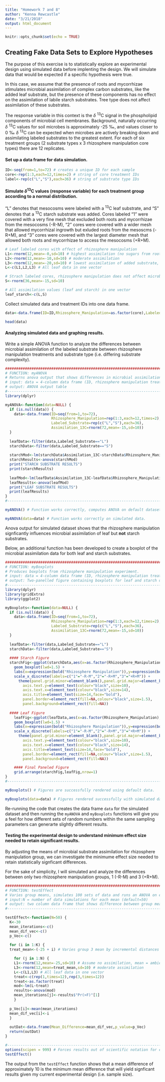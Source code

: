 ```yaml
---
title: "Homework 7 and 8"
author: "Kenna Rewcastle"
date: "3/21/2018"
output: html_document
---
```


```r
knitr::opts_chunk$set(echo = TRUE)
```

## Creating Fake Data Sets to Explore Hypotheses

The purpose of this exercise is to statistically explore an experimental design using simulated data before implenting the design. We will simulate data that would be expected if a specific hypothesis were true. 

In this case, we assume that the presence of roots and mycorrhizae stimulates microbial assimilation of complex carbon substrates, like the added leaf substrate, but the presence of these components has no effect on the assimilation of labile starch substrates. Tree type does not affect assimilation of these substrates.

The response variable in this context is the $\delta$ ^13^C signal in the phospholipid components of microbial cell membranes. Background, naturally occurring $\delta$ ^13^C values for soil microbes is approximately -25 &permil;, and values closer to 0 &permil; $\delta$ ^13^C can be expected when microbes are actively breaking down and assimilating labeled substrates to the greatest extent. For each of six treatment groups (2 substrate types x 3 rhizosphere manipulation core types) there are 12 replicates.


#### Set up a data frame for data simulation.

```r
ID<-seq(from=1,to=72) # creates a unique ID for each sample
core<-rep(1:3,each=12,times=2) # string of core treatment IDs
label<-rep(c("L","S"),each=36) # string of substrate type IDs
```


#### Simulate $\delta$^13^C values (response variable) for each treatment group according to a normal distribution.

"L" denotes that mesocosms were labeled with a ^13^C leaf substrate, and "S" denotes that a ^13^C starch substrate was added. Cores labeled "1" were covered with a very fine mesh that excluded both roots and mycorrhizae from the mesocosms (-R-M), "2" cores were covered with a wider mesh that allowed mycorrhizal ingrowth but exluded roots from the mesoscms (-R+M), and "3" cores were covered with the largest diameter mesh that allowed both roots and mycorrhizae to access the mesocosms (+R+M).

```r
# Leaf labeled cores with effect of rhizosphere manipulation
L1<-rnorm(12,mean=-0,sd=10) # highest assimilation (no sugars from roots to eat, microbes are resorting to complex leaf material)
L2<-rnorm(12,mean=-10,sd=10) # moderate assimilation
L3<-rnorm(12,mean=-20,sd=10) # lowest assimilation of added substrate, mean is close to background levels
L<-c(L1,L2,L3) # All leaf data in one vector

# Strach labeled cores, rhizosphere manipulation does not affect microbial assimilation of substrate
S<-rnorm(36,mean=-15,sd=10)

# All assimilation values (leaf and starch) in one vector
leaf_starch<-c(L,S)
```

Collect simulated data and treatment IDs into one data frame.

```r
data<-data.frame(ID=ID,Rhizosphere_Manipulation=as.factor(core),Labeled_Substrate=label,Assimilation_13C=leaf_starch)

head(data)
```

#### Analyzing simulated data and graphing results.

Write a simple ANOVA function to analyze the differences between microbial assimilation of the labeled substrate between rhizosphere manipulation treatments and substrate type (i.e. differing substrate complexity).

```r
#########################################################################################################
# FUNCTION: myANOVA
# Returns anova output that shows differences in microbial assimilation of 13C between treatments and substrate types.
# input: data = 4-column data frame (ID, rhizosphere manipulation treatment, substrate type, assimilation)
# output: ANOVA output table
#--------------------------------------------------------------------------------------------------------
library(dplyr)

myANOVA<-function(data=NULL) {
  if (is.null(data)) {
    data<-data.frame(ID=seq(from=1,to=72),
                     Rhizosphere_Manipulation=rep(1:3,each=12,times=2),
                     Labeled_Substrate=rep(c("L","S"),each=36),
                     Assimilation_13C=rnorm(72,mean=-15,sd=10))
  }
  
  leafData<-filter(data,Labeled_Substrate=="L")
  starchData<-filter(data,Labeled_Substrate=="S")
  
  starchMod<-lm(starchData$Assimilation_13C~starchData$Rhizosphere_Manipulation)
  starchResults<-anova(starchMod)
  print("STARCH SUBSTRATE RESULTS")
  print(starchResults)
  
  leafMod<-lm(leafData$Assimilation_13C~leafData$Rhizosphere_Manipulation)
  leafResults<-anova(leafMod)
  print("LEAF SUBSTRATE RESULTS")
  print(leafResults)
}
#--------------------------------------------------------------------------------------------------------

myANOVA() # Function works correctly, computes ANOVA on default dataset.

myANOVA(data=data) # Function works correctly on simulated data.
```

Anova output for simulated dataset shows that the rhizosphere manipulation signficantly influences microbial assimilation of leaf but **not** starch substrates.

Below, an additional function has been developed to create a boxplot of the microbial assimilation data for both leaf and starch substrates.

```r
#########################################################################################################
# FUNCTION: myBoxplots
# Produces boxplots from rhizosphere manipulation experiment.
# input: data = 4-column data frame (ID, rhizosphere manipulation treatment, substrate type, assimilation)
# output: Two-panelled figure containing boxplots for leaf and starch data.
#--------------------------------------------------------------------------------------------------------
library(dplyr)
library(gridExtra)
library(ggplot2)

myBoxplots<-function(data=NULL) {
  if (is.null(data)) {
    data<-data.frame(ID=seq(from=1,to=72),
                     Rhizosphere_Manipulation=rep(1:3,each=12,times=2),
                     Labeled_Substrate=rep(c("L","S"),each=36),
                     Assimilation_13C=rnorm(72,mean=-15,sd=10))
  }
  
  leafData<-filter(data,Labeled_Substrate=="L")
  starchData<-filter(data,Labeled_Substrate=="S")
  
  #### Starch Figure
  starchFig<-ggplot(starchData,aes(x=as.factor(Rhizosphere_Manipulation),y=Assimilation_13C)) +
    geom_boxplot(lwd=1.5) +
    labs(x=expression(bold("Rhizosphere Manipulation")),y=expression(bold(paste("\u03B4"^{bold("13")},"C in Microbial Biomass"," (\u2030)"))),title = expression(bold("Starch Substrate"))) +
    scale_x_discrete(labels=c("1"="-R-M","2"="-R+M","3"="+R+M")) +
      theme(panel.grid.minor=element_blank(),panel.grid.major=element_blank(),
        axis.text.y=element_text(colour="black",size=10),
        axis.text.x=element_text(colour="black",size=14),
        axis.title=element_text(size=14,face="bold"),
        panel.border=element_rect(fill=NA,colour="black",size=1.5),
        panel.background=element_rect(fill=NA))
  
  #### Leaf Figure
    leafFig<-ggplot(leafData,aes(x=as.factor(Rhizosphere_Manipulation),y=Assimilation_13C)) +
    geom_boxplot(lwd=1.5) +
    labs(x=expression(bold("Rhizosphere Manipulation")),y=expression(bold(paste("\u03B4"^{bold("13")},"C in Microbial Biomass"," (\u2030)"))),title = expression(bold("Leaf Substrate"))) +
    scale_x_discrete(labels=c("1"="-R-M","2"="-R+M","3"="+R+M")) +
      theme(panel.grid.minor=element_blank(),panel.grid.major=element_blank(),
        axis.text.y=element_text(colour="black",size=10),
        axis.text.x=element_text(colour="black",size=14),
        axis.title=element_text(size=14,face="bold"),
        panel.border=element_rect(fill=NA,colour="black",size=1.5),
        panel.background=element_rect(fill=NA))

    #### Final Paneled Figure
    grid.arrange(starchFig,leafFig,nrow=1)
}
#--------------------------------------------------------------------------------------------------------

myBoxplots() # Figures are successfully rendered using default data.

myBoxplots(data=data) # Figures rendered successfully with simulated data.
```

Re-running the code that creates the data frame `data` for the simulated dataset and then running the `myANOVA` and `myBoxplots` functions will give you a feel for how different sets of random numbers within the same sampling parameters can generarte slightly different results.

#### Testing the experimental design to understand minimum effect size needed to retain significant results.

By adjusting the means of microbial substrate assimilation for rhizosphere manipulation group, we can investigate the minimume effect size needed to retain statistically signficant differences.

For the sake of simplicity, I will simulated and analyze the differences between only two rhizosphere manipulation groups, 1 (-R-M) and 3 (+R+M).

```r
#########################################################################################################
# FUNCTION: testEffect
# Varies group means, simulates 100 sets of data and runs an ANOVA on each dataset, returns dataframe of means used and resulting p-value.
# input:N = number of data simulations for each mean (default=50)
# output: two column data frame that shows difference between group means and the average p-value over all N iterations of data simulation and ANOVA for each mean
#--------------------------------------------------------------------------------------------------------

testEffect<-function(N=50) {
  K<-30
  mean_iterations<-c() 
  mean_dif_vec<-c()
  p_Vec<-c()
  
  for (i in 1:K) {
  treat_mean<-(-25 + i) # Varies group 3 mean by incremental distances from background levels

    for (j in 1:N) {
    L1<-rnorm(12,mean=-25,sd=10) # Assume no assimilation, mean = ambient delta13 levels
    L3<-rnorm(12,mean=treat_mean,sd=10) # moderate assimilation
    L<-c(L1,L3) # All leaf data in one vector
    treat<-c(rep(1,times=12),rep(3,times=12))
    treat<-as.factor(treat)
    mod<-lm(L~treat)
    results<-anova(mod)
    mean_iterations[j]<-results$"Pr(>F)"[1]
    }
  
  p_Vec[i]<-mean(mean_iterations)
  mean_dif_vec[i]<-i
  }
  
  outDat<-data.frame(Mean_Difference=mean_dif_vec,p_value=p_Vec)
  return(outDat)
}

#--------------------------------------------------------------------------------------------------------
options(scipen = 999) # Forces results out of scientific notation for easier interpretation of p-values
testEffect()

```

The output from the `testEffect` function shows that a mean difference of approximately 10 is the minimum mean difference that will yield signficant results given my current experimental design (i.e. sample size).


